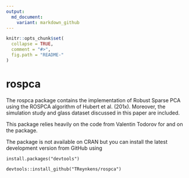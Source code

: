 ```yaml
---
output:
  md_document:
    variant: markdown_github
---
```


<!-- README.md is generated from README.Rmd. Please edit that file -->

```r
knitr::opts_chunk$set(
  collapse = TRUE,
  comment = "#>",
  fig.path = "README-"
)
```

# rospca

The rospca package contains the implementation of Robust Sparse PCA using the ROSPCA algorithm of Hubert et al. (201x).
Moreover, the simulation study and glass dataset discussed in this paper are included.

This package relies heavily on the code from Valentin Todorov for \pkg{rrcov} and on the \pkg{mrfDepth} package.

The package is not available on CRAN but you can install the latest development version from GitHub using

```
install.packages("devtools")

devtools::install_github("TReynkens/rospca")
```
